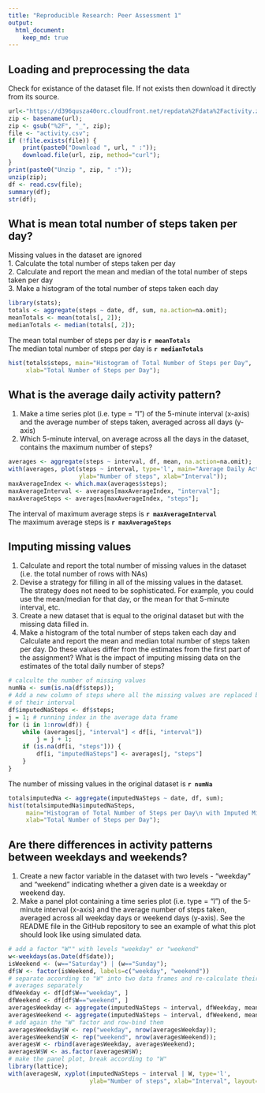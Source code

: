 ---
title: "Reproducible Research: Peer Assessment 1"
output: 
  html_document:
    keep_md: true
---


## Loading and preprocessing the data
Check for existance of the dataset file.
If not exists then download it directly from its source.
```{r, read}
url<-"https://d396qusza40orc.cloudfront.net/repdata%2Fdata%2Factivity.zip";
zip <- basename(url);
zip <- gsub("%2F", "_", zip);
file <- "activity.csv";
if (!file.exists(file)) {
    print(paste0("Download ", url, " :"));
    download.file(url, zip, method="curl");
}
print(paste0("Unzip ", zip, " :"));
unzip(zip);
df <- read.csv(file);
summary(df);
str(df);
```




## What is mean total number of steps taken per day?
Missing values in the dataset are ignored  
1. Calculate the total number of steps taken per day  
2. Calculate and report the mean and median of the total number of steps taken per day  
3. Make a histogram of the total number of steps taken each day  
```{r, statsPerDay}
library(stats);
totals <- aggregate(steps ~ date, df, sum, na.action=na.omit);
meanTotals <- mean(totals[, 2]);
medianTotals <- median(totals[, 2]);
```
The mean total number of steps per day is **`r meanTotals`**  
The median total number of steps per day is **`r medianTotals`**  
```{r, histPerDay}
hist(totals$steps, main="Histogram of Total Number of Steps per Day",
     xlab="Total Number of Steps per Day");
```



## What is the average daily activity pattern?
1. Make a time series plot (i.e. type = "l") of the 5-minute interval (x-axis) and the average number of steps taken, averaged across all days (y-axis)  
2. Which 5-minute interval, on average across all the days in the dataset, contains the maximum number of steps?  
```{r, statsPerInterval}
averages <- aggregate(steps ~ interval, df, mean, na.action=na.omit);
with(averages, plot(steps ~ interval, type='l', main="Average Daily Activity Pattern",
                    ylab="Number of steps", xlab="Interval"));
maxAverageIndex <- which.max(averages$steps);
maxAverageInterval <- averages[maxAverageIndex, "interval"];
maxAverageSteps <- averages[maxAverageIndex, "steps"];
```
The interval of maximum average steps is **`r maxAverageInterval`**  
The maximum average steps is **`r maxAverageSteps`**  


## Imputing missing values
1. Calculate and report the total number of missing values in the dataset (i.e. the total number of rows with NAs)  
2. Devise a strategy for filling in all of the missing values in the dataset. The strategy does not need to be sophisticated. For example, you could use the mean/median for that day, or the mean for that 5-minute interval, etc.
3. Create a new dataset that is equal to the original dataset but with the missing data filled in.  
4. Make a histogram of the total number of steps taken each day and Calculate and report the mean and median total number of steps taken per day. Do these values differ from the estimates from the first part of the assignment? What is the impact of imputing missing data on the estimates of the total daily number of steps?
```{r, imputeNa}
# calculte the number of missing values
numNa <- sum(is.na(df$steps));
# Add a new column of steps where all the missing values are replaced by average
# of their interval
df$imputedNaSteps <- df$steps;
j = 1; # running index in the average data frame
for (i in 1:nrow(df)) {
    while (averages[j, "interval"] < df[i, "interval"])
        j = j + 1;
    if (is.na(df[i, "steps"])) {
        df[i, "imputedNaSteps"] <- averages[j, "steps"]
    }
}
```
The number of missing values in the original dataset is **`r numNa`**
```{r, histPerDayImputedNa}
totalsimputedNa <- aggregate(imputedNaSteps ~ date, df, sum);
hist(totalsimputedNa$imputedNaSteps,
     main="Histogram of Total Number of Steps per Day\n with Imputed Missing Values",
     xlab="Total Number of Steps per Day");
```


## Are there differences in activity patterns between weekdays and weekends?
1. Create a new factor variable in the dataset with two levels - "weekday" and "weekend" indicating whether a given date is a weekday or weekend day.  
2. Make a panel plot containing a time series plot (i.e. type = "l") of the 5-minute interval (x-axis) and the average number of steps taken, averaged across all weekday days or weekend days (y-axis). See the README file in the GitHub repository to see an example of what this plot should look like using simulated data.  
```{r, weekdays}
# add a factor "W"" with levels "weekday" or "weekend"
w<-weekdays(as.Date(df$date));
isWeekend <- (w=="Saturday") | (w=="Sunday");
df$W <- factor(isWeekend, labels=c("weekday", "weekend"))
# separate according to "W" into two data frames and re-calculate their
# averages separately 
dfWeekday <- df[df$W=="weekday", ]
dfWeekend <- df[df$W=="weekend", ]
averagesWeekday <- aggregate(imputedNaSteps ~ interval, dfWeekday, mean);
averagesWeekend <- aggregate(imputedNaSteps ~ interval, dfWeekend, mean);
# add again the "W" factor and row-bind them
averagesWeekday$W <- rep("weekday", nrow(averagesWeekday));
averagesWeekend$W <- rep("weekend", nrow(averagesWeekend));
averagesW <- rbind(averagesWeekday, averagesWeekend);
averagesW$W <- as.factor(averagesW$W);
# make the panel plot, break according to "W"
library(lattice);
with(averagesW, xyplot(imputedNaSteps ~ interval | W, type='l',
                       ylab="Number of steps", xlab="Interval", layout=c(1,2)));
```
